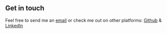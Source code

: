 ## Get in touch

Feel free to send me an [email](mailto:coltonls024@gmail.com) or
check me out on other platforms: [Github](https://github.com/Coltonls24)
& [LinkedIn](https://www.linkedin.com/in/colton-smith-9a3b27127/)
